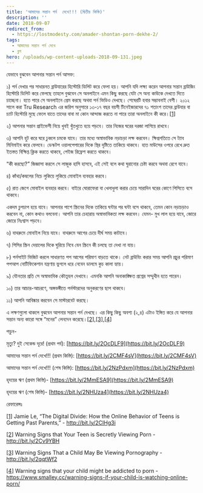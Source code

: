 ```yaml
---
title: 'আমাদের সন্তান পর্ন  দেখে!!! (দ্বিতীয় কিস্তি)'
description: ''
date: 2018-09-07
redirect_from:
  - https://lostmodesty.com/amader-shontan-porn-dekhe-2/
tags:
  - আমাদের সন্তান পর্ন দেখে
  - ব্লগ
hero: /uploads/wp-content-uploads-2018-09-131.jpeg
---
```


যেভাবে বুঝবেন আপনার সন্তান পর্ন আসক্ত:

১) পর্ন দেখার পর সাধারনত ব্রাউযারের হিস্টোরি ডিলিট করে ফেলা হয়। আপনি যদি লক্ষ্য করেন আপনার সন্তান ব্রাউজিং হিস্টোরি ডিলিট করে ফেলছে তাহলে বুঝবেন সে অনলাইনে এমন কিছু করছে যেটা সে অন্য কাউকে দেখতে দিতে চাচ্ছেনা। হতে পারে সে অনলাইনে প্রেম করছে অথবা পর্ন ভিডিও দেখছে। শেষেরটি হবার সম্ভাবনাই বেশী। ২০১২ সালে করা Tru Research এর জরিপ অনুসারে ১৩-১৭ বছর বয়সী টিনেইজারদের ৭১ শতাংশ তাদের ব্রাউযার বা চ্যাট হিস্টোরি মুছে ফেলে যাতে তাদের বাবা মা কোন আন্দাজ করতে না পারে তারা অনলাইনে কী করে।[\[1\]](https://www.blogger.com/blogger.g?blogID=606604752833102909#_ftn1)

২) আপনার সন্তান প্রাইভেসী নিয়ে খুবই খুঁতখুতে হয়ে পড়বে। তার নিজের ঘরের দরজা লাগিয়ে রাখবে।

৩) আপনি হুট করে ঘরে ঢুকলে চমকে যাবে। তার মধ্যে অস্বাভাবিক নড়াচড়া লক্ষ করবেন। ক্ষিপ্রগতিতে সে ট্যাব মিনিমাইয করে ফেলবে। ডেস্কটপ ওয়ালপেপারের দিকে স্থির দৃষ্টিতে তাকিয়ে থাকবে। হাত মাউসের ওপরে রেখে দ্রুত ইতস্তত বিক্ষিপ্ত ক্লিক করতে থাকবে, পেইজ রিফ্রেশ করতে থাকবে।

“কী করছো?” জিজ্ঞাসা করলে সে লাজুক হাসি হাসবে, এই সেই বলে কথা ঘুরানোর চেষ্টা করবে অথবা রেগে যাবে।

৪) কাঁথা/কম্বলের নিচে লুকিয়ে লুকিয়ে মোবাইল ব্যবহার করবে।

৫) রাত জেগে মোবাইল ব্যবহার করবে। বাইরে ঘোরাফেরা বা খেলাধুলা করার চেয়ে সারাদিন ঘরের কোণে পিসিতে বসে থাকবে।

একদম চুপচাপ হয়ে যাবে। আপনার পাশে স্ক্রিনের দিকে তাকিয়ে ঘন্টার পর ঘন্টা বসে থাকবে, তেমন কোন নড়াচড়াও করবেন না, কোন কথাও বলবেনা। আপনি তার চেহারায় অস্বাভাবিকতা লক্ষ করবেন। যেমন- মুখ লাল হয়ে যাবে, জোরে জোরে নিঃশ্বাস পড়বে।

৬) বাথরুমে মোবাইল নিয়ে যাবে। বাথরুমে আগের চেয়ে দীর্ঘ সময় কাটাবে।

৭) পিসির স্ক্রিন দেয়ালের দিকে ঘুরিয়ে নিবে যেন স্ক্রিনে কী চলছে তা দেখা না যায়।

৮) পর্নসাইট ভিজিট করলে সাধারণত পপ আপের পরিমাণ বাড়তে থাকে। নেট ব্রাউযিং করার সময় আপনি প্রচুর পরিমাণ পপআপ নোটিফিকেশান যন্ত্রণায় ভুগলে ধরে নেবেন ডালমে কুচ কালা হ্যায়।

৯) যৌনতার প্রতি সে অস্বাভাবিক কৌতূহল দেখাবে। এমনকি আপনি অনাকাঙ্ক্ষিত প্রশ্নের সম্মুখীন হতে পারেন।

১০) তার আচার-আচরণে, অঙ্গভঙ্গীতে পর্নস্টারদের অনুকরণের ছাপ থাকবে।

১১) আপনি আবিষ্কার করবেন সে মাস্টারবেট করছে।

এ লক্ষণগুলো থাকলে বুঝবেন আপনার সন্তান পর্ন দেখছে। এর কিছু কিছু অবশ্য (২,৪) এটাও ইঙ্গিত করে যে আপনার সন্তান অন্য কারো সঙ্গে “মনের” লেনদেন করেছে।[\[2\]](https://www.blogger.com/blogger.g?blogID=606604752833102909#_ftn2),[\[3\]](https://www.blogger.com/blogger.g?blogID=606604752833102909#_ftn3),[\[4\]](https://www.blogger.com/blogger.g?blogID=606604752833102909#_ftn4)

পড়ুন-

মৃত্যু? দুই সেকেন্ড দূরে! (প্রথম পর্ব): [https://bit.ly/2OcDLF9](https://bit.ly/2OcDLF9)

আমাদের সন্তান পর্ন দেখে!!! (প্রথম কিস্তি): [https://bit.ly/2CMF4sV](https://bit.ly/2CMF4sV)

আমাদের সন্তান পর্ন দেখে!!! (শেষ কিস্তি): [https://bit.ly/2NzPdxm](https://bit.ly/2NzPdxm)

হৃদয়ের ঋণ (প্রথম কিস্তি)- [https://bit.ly/2MmESA9](https://bit.ly/2MmESA9)

হৃদয়ের ঋণ (শেষ কিস্তি)- [https://bit.ly/2NHUza4](https://bit.ly/2NHUza4)

রেফারেন্সঃ

[\[1\]](https://www.blogger.com/blogger.g?blogID=606604752833102909#_ftnref1) Jamie Le, “The Digital Divide: How the Online Behavior of Teens is Getting Past Parents,” - http://bit.ly/2CIHg3i

[\[2\]](https://www.blogger.com/blogger.g?blogID=606604752833102909#_ftnref2) Warning Signs that Your Teen is Secretly Viewing Porn - http://bit.ly/2Cv9YBH

[\[3\]](https://www.blogger.com/blogger.g?blogID=606604752833102909#_ftnref3) Warning Signs That a Child May Be Viewing Pornography - http://bit.ly/2qqtWf2

[\[4\]](https://www.blogger.com/blogger.g?blogID=606604752833102909#_ftnref4) Warning signs that your child might be addicted to porn - https://www.smalley.cc/warning-signs-if-your-child-is-watching-online-porn/
